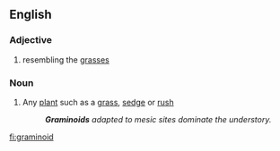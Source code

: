 ==English==

===Adjective===
{{en-adj}}

# resembling the [[grass]]es

===Noun===
{{en-noun}}

# Any [[plant]] such as a [[grass]], [[sedge]] or [[rush]]
#:'''''Graminoids''' adapted to mesic sites dominate the understory.''

[[fi:graminoid]]